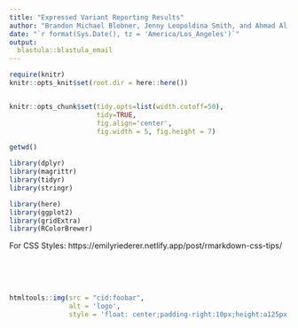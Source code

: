 ```yaml
---
title: "Expressed Variant Reporting Results"
author: "Brandon Michael Blobner, Jenny Leopoldina Smith, and Ahmad Al Khleifat"
date: "`r format(Sys.Date(), tz = 'America/Los_Angeles')`"
output:
  blastula::blastula_email
---
```



```r
require(knitr)
knitr::opts_knit$set(root.dir = here::here())


knitr::opts_chunk$set(tidy.opts=list(width.cutoff=50),
                      tidy=TRUE,
                      fig.align='center',
                      fig.width = 5, fig.height = 7)

getwd()
```

```r
library(dplyr)
library(magrittr)
library(tidyr)
library(stringr)

library(here)
library(ggplot2)
library(gridExtra)
library(RColorBrewer)
```

For CSS Styles:
https://emilyriederer.netlify.app/post/rmarkdown-css-tips/


<br><br><br>


```r
htmltools::img(src = "cid:foobar", 
               alt = 'logo', 
               style = 'float: center;padding-right:10px;height:a125px;width:250px')
```




<br><br><br>






